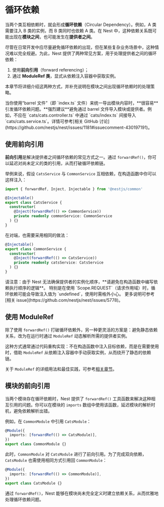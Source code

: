 # 循环依赖

当两个类互相依赖时，就会形成**循环依赖**（Circular Dependency）。例如，A 类需要注入 B 类的实例，而 B 类同时也依赖 A 类。在 Nest 中，这种依赖关系既可能出现在**模块之间**，也可能发生在**提供者之间**。

尽管在日常开发中应尽量避免循环依赖的出现，但在某些复杂业务场景中，这种情况难以完全规避。为此，Nest 提供了两种常见方案，用于处理提供者之间的循环依赖：

1. 使用**前向引用**（forward referencing）；
2. 通过 **ModuleRef 类**，显式从依赖注入容器中获取实例。

本章节将详细介绍这两种方式，并补充说明在模块之间出现循环依赖时的处理策略。

<CalloutInfo type="warning">
  当你使用“barrel 文件”（即 `index.ts`
  文件）来统一导出模块内容时，**很容易**引发循环依赖问题。**强烈建议**避免通过
  barrel 文件导入模块或提供者。例如，不应在 `cats/cats.controller.ts` 中通过
  `cats/index.ts` 间接导入 `cats/cats.service.ts`。详情可参考[相关 GitHub
  讨论](https://github.com/nestjs/nest/issues/1181#issuecomment-430197191)。
</CalloutInfo>

## 使用前向引用

**前向引用**是解决提供者之间循环依赖的常见方式之一。通过 `forwardRef()`，你可以延迟对尚未定义的类的引用，从而打破循环依赖链。

举例来说，假设 `CatsService` 与 `CommonService` 互相依赖，在构造函数中你可以这样注入：

```ts filename='cats.service.ts'
import { forwardRef, Inject, Injectable } from '@nestjs/common'

@Injectable()
export class CatsService {
  constructor(
    @Inject(forwardRef(() => CommonService))
    private readonly commonService: CommonService
  ) {}
}
```

在对端，也需要采用相同的做法：

```ts filename='common.service.ts'
@Injectable()
export class CommonService {
  constructor(
    @Inject(forwardRef(() => CatsService))
    private readonly catsService: CatsService
  ) {}
}
```

<CalloutInfo type="warning">
  请注意：由于 Nest
  无法确保提供者的实例化顺序，**请避免在构造函数中编写依赖执行顺序的逻辑**。
  特别是在使用 `Scope.REQUEST`（请求作用域）时，循环依赖可能会导致注入值为
  `undefined`，使用时需格外小心。 更多说明可参考[相关
  issue](https://github.com/nestjs/nest/issues/5778)。
</CalloutInfo>

## 使用 ModuleRef

除了使用 `forwardRef()` 打破循环依赖外，另一种更灵活的方案是：避免静态依赖关系，改为在运行时通过 `ModuleRef` 动态解析所需的提供者实例。

这种方式通常通过代码重构实现：不在构造函数中注入目标依赖，而是在需要使用时，借助 `ModuleRef` 从依赖注入容器中手动获取实例，从而绕开了静态的依赖链。

关于 `ModuleRef` 的详细用法和最佳实践，可参考[相关章节](/fundamentals/module-ref)。

## 模块的前向引用

当两个模块存在循环依赖时，Nest 提供了 `forwardRef()` 工具函数来解决这种相互引用的问题。你可以在模块的 `imports` 数组中使用该函数，延迟模块的解析时机，避免依赖解析出错。

例如，在 `CommonModule` 中引用 `CatsModule`：

```ts filename='common.module.ts'
@Module({
  imports: [forwardRef(() => CatsModule)],
})
export class CommonModule {}
```

此时，`CommonModule` 对 `CatsModule` 进行了前向引用。为了完成双向依赖，`CatsModule` 也需使用相同方式引用回 `CommonModule`：

```ts filename='cats.module.ts'
@Module({
  imports: [forwardRef(() => CommonModule)],
})
export class CatsModule {}
```

通过 `forwardRef()`，Nest 能够在模块尚未完全定义时建立依赖关系，从而优雅地处理循环依赖问题。
